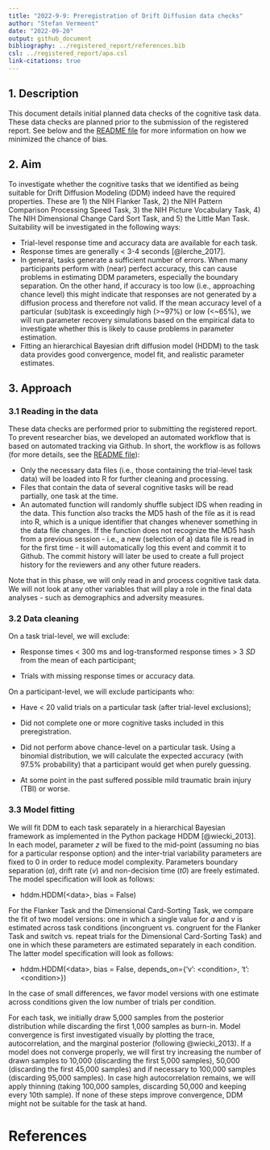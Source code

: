 ```yaml
---
title: "2022-9-9: Preregistration of Drift Diffusion data checks"
author: "Stefan Vermeent"
date: "2022-09-20"
output: github_document
bibliography: ../registered_report/references.bib
csl: ../registered_report/apa.csl
link-citations: true
---
```


## 1. Description

This document details initial planned data checks of the cognitive task data. These data checks are planned prior to the submission of the registered report. See below and the [README file](https://github.com/stefanvermeent/abcd_ddm) for more information on how we minimized the chance of bias.

## 2. Aim

To investigate whether the cognitive tasks that we identified as being suitable for Drift Diffusion Modeling (DDM) indeed have the required properties. These are 1) the NIH Flanker Task, 2) the NIH Pattern Comparison Processing Speed Task, 3) the NIH Picture Vocabulary Task, 4) The NIH Dimensional Change Card Sort Task, and 5) the Little Man Task. Suitability will be investigated in the following ways:

-   Trial-level response time and accuracy data are available for each task.
-   Response times are generally \< 3-4 seconds [@lerche_2017].
-   In general, tasks generate a sufficient number of errors. When many participants perform with (near) perfect accuracy, this can cause problems in estimating DDM parameters, especially the boundary separation. On the other hand, if accuracy is too low (i.e., approaching chance level) this might indicate that responses are not generated by a diffusion process and therefore not valid. If the mean accuracy level of a particular (sub)task is exceedingly high (\>\~97%) or low (\<\~65%), we will run parameter recovery simulations based on the empirical data to investigate whether this is likely to cause problems in parameter estimation.
-   Fitting an hierarchical Bayesian drift diffusion model (HDDM) to the task data provides good convergence, model fit, and realistic parameter estimates.

## 3. Approach

### 3.1 Reading in the data

These data checks are performed prior to submitting the registered report. To prevent researcher bias, we developed an automated workflow that is based on automated tracking via Github. In short, the workflow is as follows (for more details, see the [README file](https://github.com/stefanvermeent/abcd_ddm)):

-   Only the necessary data files (i.e., those containing the trial-level task data) will be loaded into R for further cleaning and processing.
-   Files that contain the data of several cognitive tasks will be read partially, one task at the time.
-   An automated function will randomly shuffle subject IDS when reading in the data. This function also tracks the MD5 hash of the file as it is read into R, which is a unique identifier that changes whenever something in the data file changes. If the function does not recognize the MD5 hash from a previous session - i.e., a new (selection of a) data file is read in for the first time - it will automatically log this event and commit it to Github. The commit history will later be used to create a full project history for the reviewers and any other future readers.

Note that in this phase, we will only read in and process cognitive task data. We will not look at any other variables that will play a role in the final data analyses - such as demographics and adversity measures.

### 3.2 Data cleaning

On a task trial-level, we will exclude:

-   Response times \< 300 ms and log-transformed response times \> 3 *SD* from the mean of each participant;

-   Trials with missing response times or accuracy data.

On a participant-level, we will exclude participants who:

-   Have \< 20 valid trials on a particular task (after trial-level exclusions);

-   Did not complete one or more cognitive tasks included in this preregistration.

-   Did not perform above chance-level on a particular task. Using a binomial distribution, we will calculate the expected accuracy (with 97.5% probability) that a participant would get when purely guessing.

-   At some point in the past suffered possible mild traumatic brain injury (TBI) or worse.

### 3.3 Model fitting

We will fit DDM to each task separately in a hierarchical Bayesian framework as implemented in the Python package HDDM [@wiecki_2013]. In each model, parameter *z* will be fixed to the mid-point (assuming no bias for a particular response option) and the inter-trial variability parameters are fixed to 0 in order to reduce model complexity. Parameters boundary separation (*a*), drift rate (*v*) and non-decision time (*t0*) are freely estimated. The model specification will look as follows:

-   hddm.HDDM(\<data\>, bias = False)

For the Flanker Task and the Dimensional Card-Sorting Task, we compare the fit of two model versions: one in which a single value for *a* and *v* is estimated across task conditions (incongruent vs. congruent for the Flanker Task and switch vs. repeat trials for the Dimensional Card-Sorting Task) and one in which these parameters are estimated separately in each condition. The latter model specification will look as follows:

-   hddm.HDDM(\<data\>, bias = False, depends_on={'v': \<condition\>, 't': \<condition\>})

In the case of small differences, we favor model versions with one estimate across conditions given the low number of trials per condition.

For each task, we initially draw 5,000 samples from the posterior distribution while discarding the first 1,000 samples as burn-in. Model convergence is first investigated visually by plotting the trace, autocorrelation, and the marginal posterior (following @wiecki_2013). If a model does not converge properly, we will first try increasing the number of drawn samples to 10,000 (discarding the first 5,000 samples), 50,000 (discarding the first 45,000 samples) and if necessary to 100,000 samples (discarding 95,000 samples). In case high autocorrelation remains, we will apply thinning (taking 100,000 samples, discarding 50,000 and keeping every 10th sample). If none of these steps improve convergence, DDM might not be suitable for the task at hand.

\pagebreak

# References {#refs}

<div id="refs"></div>
